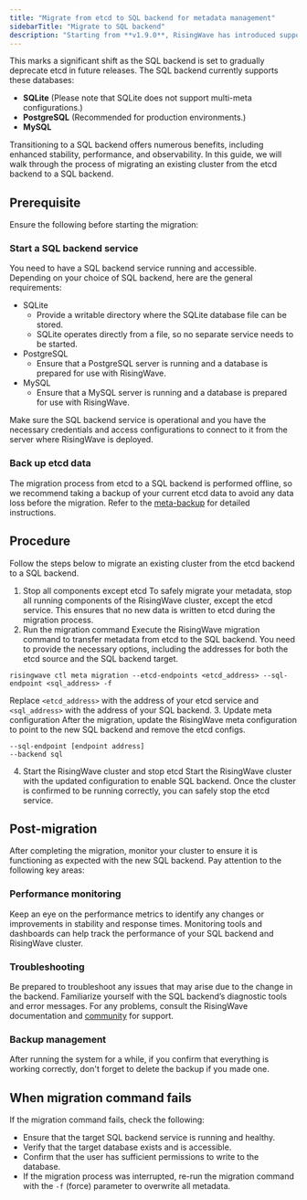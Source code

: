 ```yaml
---
title: "Migrate from etcd to SQL backend for metadata management"
sidebarTitle: "Migrate to SQL backend"
description: "Starting from **v1.9.0**, RisingWave has introduced support for using a SQL backend as a meta store for managing metadata."
---
```


This marks a significant shift as the SQL backend is set to gradually deprecate etcd in future releases. The SQL backend currently supports these databases:

* **SQLite** (Please note that SQLite does not support multi-meta configurations.)
* **PostgreSQL** (Recommended for production environments.)
* **MySQL**

Transitioning to a SQL backend offers numerous benefits, including enhanced stability, performance, and observability. In this guide, we will walk through the process of migrating an existing cluster from the etcd backend to a SQL backend.

## Prerequisite

Ensure the following before starting the migration:

### Start a SQL backend service

You need to have a SQL backend service running and accessible. Depending on your choice of SQL backend, here are the general requirements:

* SQLite
   * Provide a writable directory where the SQLite database file can be stored.
   * SQLite operates directly from a file, so no separate service needs to be started.
* PostgreSQL
   * Ensure that a PostgreSQL server is running and a database is prepared for use with RisingWave.
* MySQL
   * Ensure that a MySQL server is running and a database is prepared for use with RisingWave.

Make sure the SQL backend service is operational and you have the necessary credentials and access configurations to connect to it from the server where RisingWave is deployed.

### Back up etcd data

The migration process from etcd to a SQL backend is performed offline, so we recommend taking a backup of your current etcd data to avoid any data loss before the migration. Refer to the [meta-backup](/docs/current/meta-backup/) for detailed instructions.

## Procedure

Follow the steps below to migrate an existing cluster from the etcd backend to a SQL backend.

1. Stop all components except etcd
To safely migrate your metadata, stop all running components of the RisingWave cluster, except the etcd service. This ensures that no new data is written to etcd during the migration process.
2. Run the migration command
Execute the RisingWave migration command to transfer metadata from etcd to the SQL backend. You need to provide the necessary options, including the addresses for both the etcd source and the SQL backend target.
```
risingwave ctl meta migration --etcd-endpoints <etcd_address> --sql-endpoint <sql_address> -f
```
Replace `<etcd_address>` with the address of your etcd service and `<sql_address>` with the address of your SQL backend.
3. Update meta configuration
After the migration, update the RisingWave meta configuration to point to the new SQL backend and remove the etcd configs.
```
--sql-endpoint [endpoint address]
--backend sql
```
4. Start the RisingWave cluster and stop etcd
Start the RisingWave cluster with the updated configuration to enable SQL backend. Once the cluster is confirmed to be running correctly, you can safely stop the etcd service.

## Post-migration

After completing the migration, monitor your cluster to ensure it is functioning as expected with the new SQL backend. Pay attention to the following key areas:

### Performance monitoring

Keep an eye on the performance metrics to identify any changes or improvements in stability and response times. Monitoring tools and dashboards can help track the performance of your SQL backend and RisingWave cluster.

### Troubleshooting

Be prepared to troubleshoot any issues that may arise due to the change in the backend. Familiarize yourself with the SQL backend’s diagnostic tools and error messages. For any problems, consult the RisingWave documentation and [community](https://www.risingwave.com/slack) for support.

### Backup management

After running the system for a while, if you confirm that everything is working correctly, don't forget to delete the backup if you made one.

## When migration command fails

If the migration command fails, check the following:

* Ensure that the target SQL backend service is running and healthy.
* Verify that the target database exists and is accessible.
* Confirm that the user has sufficient permissions to write to the database.
* If the migration process was interrupted, re-run the migration command with the `-f` (force) parameter to overwrite all metadata.

